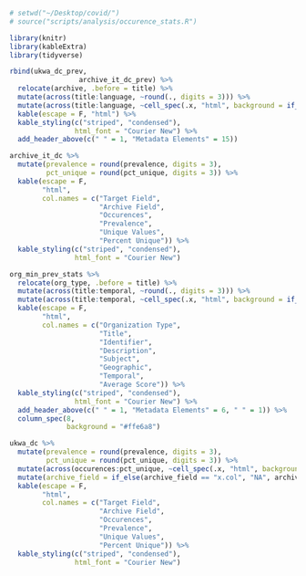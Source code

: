 ```r
# setwd("~/Desktop/covid/")
# source("scripts/analysis/occurence_stats.R")
```

```r

library(knitr)
library(kableExtra)
library(tidyverse)

rbind(ukwa_dc_prev,
                 archive_it_dc_prev) %>% 
  relocate(archive, .before = title) %>% 
  mutate(across(title:language, ~round(., digits = 3))) %>% 
  mutate(across(title:language, ~cell_spec(.x, "html", background = if_else(.x == 0, "#fff98c", "")))) %>% 
  kable(escape = F, "html") %>% 
  kable_styling(c("striped", "condensed"),
                html_font = "Courier New") %>% 
  add_header_above(c(" " = 1, "Metadata Elements" = 15))
```
```r
archive_it_dc %>% 
  mutate(prevalence = round(prevalence, digits = 3),
         pct_unique = round(pct_unique, digits = 3)) %>% 
  kable(escape = F, 
        "html",
        col.names = c("Target Field",
                      "Archive Field",
                      "Occurences",
                      "Prevalence",
                      "Unique Values",
                      "Percent Unique")) %>% 
  kable_styling(c("striped", "condensed"),
                html_font = "Courier New")

org_min_prev_stats %>% 
  relocate(org_type, .before = title) %>% 
  mutate(across(title:temporal, ~round(., digits = 3))) %>% 
  mutate(across(title:temporal, ~cell_spec(.x, "html", background = if_else(.x == 0, "#fff98c", " ")))) %>% 
  kable(escape = F, 
        "html",
        col.names = c("Organization Type",
                      "Title",
                      "Identifier",
                      "Description",
                      "Subject", 
                      "Geographic",
                      "Temporal",
                      "Average Score")) %>% 
  kable_styling(c("striped", "condensed"),
                html_font = "Courier New") %>% 
  add_header_above(c(" " = 1, "Metadata Elements" = 6, " " = 1)) %>% 
  column_spec(8,
              background = "#ffe6a8")
```

```r
ukwa_dc %>% 
  mutate(prevalence = round(prevalence, digits = 3),
         pct_unique = round(pct_unique, digits = 3)) %>% 
  mutate(across(occurences:pct_unique, ~cell_spec(.x, "html", background = if_else(.x == 0 | is.na(.x) == T, "#fff98c", " ")))) %>% 
  mutate(archive_field = if_else(archive_field == "x.col", "NA", archive_field)) %>% 
  kable(escape = F, 
        "html",
        col.names = c("Target Field",
                      "Archive Field",
                      "Occurences",
                      "Prevalence",
                      "Unique Values",
                      "Percent Unique")) %>% 
  kable_styling(c("striped", "condensed"),
                html_font = "Courier New")
```


